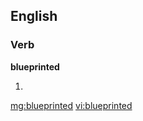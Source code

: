 ==English==

===Verb===
'''blueprinted'''

# {{past of|[[blueprint]]}}

[[mg:blueprinted]]
[[vi:blueprinted]]
